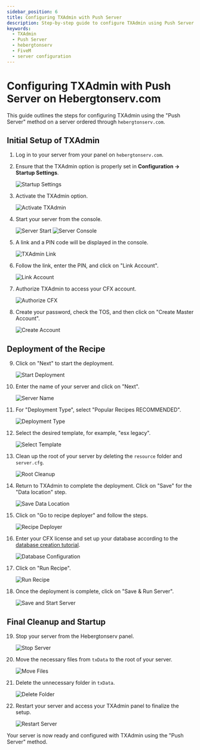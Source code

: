 ```yaml
---
sidebar_position: 6
title: Configuring TXAdmin with Push Server
description: Step-by-step guide to configure TXAdmin using Push Server method on a Hebergtonserv server
keywords:
  - TXAdmin
  - Push Server
  - hebergtonserv
  - FiveM
  - server configuration
---
```



# Configuring TXAdmin with Push Server on Hebergtonserv.com

This guide outlines the steps for configuring TXAdmin using the "Push Server" method on a server ordered through `hebergtonserv.com`.

## Initial Setup of TXAdmin

1. Log in to your server from your panel on `hebergtonserv.com`.

2. Ensure that the TXAdmin option is properly set in **Configuration -> Startup Settings**.

   ![Startup Settings](https://i.imgur.com/cUZs0bw.png)

3. Activate the TXAdmin option.

   ![Activate TXAdmin](https://i.imgur.com/zfnh5c7.png)

4. Start your server from the console.

   ![Server Start](https://i.imgur.com/oVWbPvu.png)
   ![Server Console](https://i.imgur.com/QPzdwnt.png)

5. A link and a PIN code will be displayed in the console.

   ![TXAdmin Link](https://i.imgur.com/KKch3fi.png)

6. Follow the link, enter the PIN, and click on "Link Account".

   ![Link Account](https://i.imgur.com/i3OQDgR.png)

7. Authorize TXAdmin to access your CFX account.

   ![Authorize CFX](https://i.imgur.com/Y1wRJuA.png)

8. Create your password, check the TOS, and then click on "Create Master Account".

   ![Create Account](https://i.imgur.com/mWQaPs1.png)

## Deployment of the Recipe

9. Click on "Next" to start the deployment.

   ![Start Deployment](https://i.imgur.com/H4yR2AH.png)

10. Enter the name of your server and click on "Next".

    ![Server Name](https://i.imgur.com/MmtaHft.png)

11. For "Deployment Type", select "Popular Recipes RECOMMENDED".

    ![Deployment Type](https://i.imgur.com/dyb8qim.png)

12. Select the desired template, for example, "esx legacy".

    ![Select Template](https://i.imgur.com/s7cDiQl.png)

13. Clean up the root of your server by deleting the `resource` folder and `server.cfg`.

    ![Root Cleanup](https://i.imgur.com/d1g73P1.png)

14. Return to TXAdmin to complete the deployment. Click on "Save" for the "Data location" step.

    ![Save Data Location](https://i.imgur.com/IyWElyF.png)

15. Click on "Go to recipe deployer" and follow the steps.

    ![Recipe Deployer](https://i.imgur.com/yd0u66O.png)

16. Enter your CFX license and set up your database according to the [database creation tutorial](/Game/Fivem/create-BDD).

    ![Database Configuration](https://i.imgur.com/6tsPLl2.png)

17. Click on "Run Recipe".

    ![Run Recipe](https://i.imgur.com/XvZdNj9.png)

18. Once the deployment is complete, click on "Save & Run Server".

    ![Save and Start Server](https://i.imgur.com/ksqdVVu.png)

## Final Cleanup and Startup

19. Stop your server from the Hebergtonserv panel.

    ![Stop Server](https://i.imgur.com/4fRuCdk.png)

20. Move the necessary files from `txData` to the root of your server.

    ![Move Files](https://i.imgur.com/z6LBFJP.png)

21. Delete the unnecessary folder in `txData`.

    ![Delete Folder](https://i.imgur.com/j7Jpzgv.gif)

22. Restart your server and access your TXAdmin panel to finalize the setup.

    ![Restart Server](https://i.imgur.com/ak1ISF6.gif)

Your server is now ready and configured with TXAdmin using the "Push Server" method.
